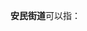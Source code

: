 '''安民街道'''可以指：
{{PRC admin/disambig|22/24/05/001/000|34/05/04/003/000}}
{{disambig|cat=四字乡级行政区划消歧义}}